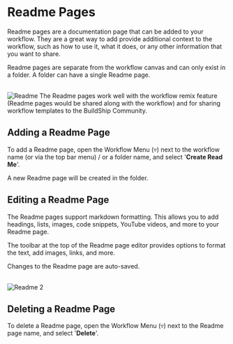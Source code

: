 


# Readme Pages

Readme pages are a documentation page that can be added to your workflow. They are a great way to add provide additional context to the workflow, such as how to use it, what it does, or any other information that you want to share.

Readme pages are separate from the workflow canvas and can only exist in a folder. A folder can have a single Readme page.

<br />
<Image src={readme} alt='Readme' width={1200} />

<Callout type='info'>
The Readme pages work well with the workflow remix feature (Readme pages would be shared along with the workflow) and for sharing workflow templates to the BuildShip Community.
</Callout>

## Adding a Readme Page

To add a Readme page, open the Workflow Menu (▿) next to the workflow name (or via the top bar menu) / or a folder name, and select '**Create Read Me**'.

A new Readme page will be created in the folder.

## Editing a Readme Page

The Readme pages support markdown formatting. This allows you to add headings, lists, images, code snippets, YouTube videos, and more to your Readme page.

The toolbar at the top of the Readme page editor provides options to format the text, add images, links, and more.

Changes to the Readme page are auto-saved.

<br />
<Image src={readme2} alt='Readme 2' width={1200} />


## Deleting a Readme Page

To delete a Readme page, open the Workflow Menu (▿) next to the Readme page name, and select '**Delete**'.